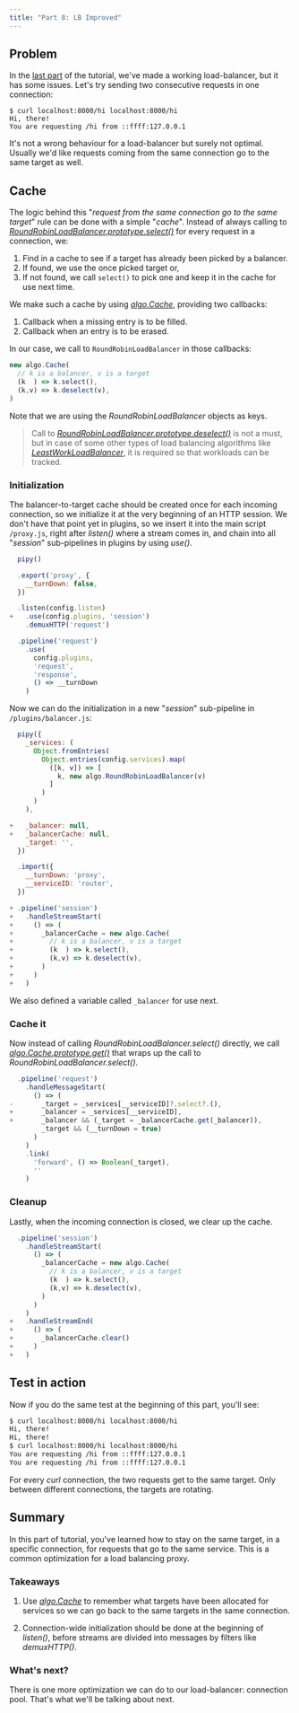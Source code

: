 ```yaml
---
title: "Part 8: LB Improved"
---
```


## Problem

In the [last part](/tutorial/07-load-balancing) of the tutorial,
we've made a working load-balancer, but it has some issues.
Let's try sending two consecutive requests in one connection:

```
$ curl localhost:8000/hi localhost:8000/hi
Hi, there!
You are requesting /hi from ::ffff:127.0.0.1
```

It's not a wrong behaviour for a load-balancer but surely not optimal.
Usually we'd like requests coming from the same connection go to the same target as well.

## Cache

The logic behind this "_request from the same connection go to the same target_" rule
can be done with a simple "_cache_". Instead of always calling to
[_RoundRobinLoadBalancer.prototype.select()_](/reference/api/algo/RoundRobinLoadBalancer/select)
for every request in a connection, we:

1. Find in a cache to see if a target has already been picked by a balancer.
2. If found, we use the once picked target or,
3. If not found, we call `select()` to pick one and keep it in the cache for use next time.

We make such a cache by using [_algo.Cache_](/reference/api/algo/Cache),
providing two callbacks:

1. Callback when a missing entry is to be filled.
2. Callback when an entry is to be erased.

In our case, we call to `RoundRobinLoadBalancer` in those callbacks:

``` js
new algo.Cache(
  // k is a balancer, v is a target
  (k  ) => k.select(),
  (k,v) => k.deselect(v),
)
```

Note that we are using the _RoundRobinLoadBalancer_ objects as keys.

> Call to [_RoundRobinLoadBalancer.prototype.deselect()_](/reference/api/algo/RoundRobinLoadBalancer/deselect)
> is not a must, but in case of some other types of load balancing algorithms
> like [_LeastWorkLoadBalancer_](/reference/api/algo/LeastWorkLoadBalancer),
> it is required so that workloads can be tracked.

### Initialization

The balancer-to-target cache should be created once for each incoming connection,
so we initialize it at the very beginning of an HTTP session.
We don't have that point yet in plugins, so we insert it into the main script `/proxy.js`,
right after _listen()_ where a stream comes in, and chain into all "_session_" sub-pipelines
in plugins by using _use()_.

``` js
  pipy()

  .export('proxy', {
    __turnDown: false,
  })

  .listen(config.listen)
+   .use(config.plugins, 'session')
    .demuxHTTP('request')

  .pipeline('request')
    .use(
      config.plugins,
      'request',
      'response',
      () => __turnDown
    )
```

Now we can do the initialization in a new "_session_" sub-pipeline in `/plugins/balancer.js`:

``` js
  pipy({
    _services: (
      Object.fromEntries(
        Object.entries(config.services).map(
          ([k, v]) => [
            k, new algo.RoundRobinLoadBalancer(v)
          ]
        )
      )
    ),

+   _balancer: null,
+   _balancerCache: null,
    _target: '',
  })

  .import({
    __turnDown: 'proxy',
    __serviceID: 'router',
  })

+ .pipeline('session')
+   .handleStreamStart(
+     () => (
+       _balancerCache = new algo.Cache(
+         // k is a balancer, v is a target
+         (k  ) => k.select(),
+         (k,v) => k.deselect(v),
+       )
+     )
+   )
```

We also defined a variable called `_balancer` for use next.

### Cache it

Now instead of calling _RoundRobinLoadBalancer.select()_ directly,
we call [_algo.Cache.prototype.get()_](/reference/api/algo/Cache/get)
that wraps up the call to _RoundRobinLoadBalancer.select()_.

``` js
  .pipeline('request')
    .handleMessageStart(
      () => (
-       _target = _services[__serviceID]?.select?.(),
+       _balancer = _services[__serviceID],
+       _balancer && (_target = _balancerCache.get(_balancer)),
        _target && (__turnDown = true)
      )
    )
    .link(
      'forward', () => Boolean(_target),
      ''
    )
```

### Cleanup

Lastly, when the incoming connection is closed, we clear up the cache.

``` js
  .pipeline('session')
    .handleStreamStart(
      () => (
        _balancerCache = new algo.Cache(
          // k is a balancer, v is a target
          (k  ) => k.select(),
          (k,v) => k.deselect(v),
        )
      )
    )
+   .handleStreamEnd(
+     () => (
+       _balancerCache.clear()
+     )
+   )
```

## Test in action

Now if you do the same test at the beginning of this part, you'll see:

```sh
$ curl localhost:8000/hi localhost:8000/hi
Hi, there!
Hi, there!
$ curl localhost:8000/hi localhost:8000/hi
You are requesting /hi from ::ffff:127.0.0.1
You are requesting /hi from ::ffff:127.0.0.1
```

For every _curl_ connection, the two requests get to the same target.
Only between different connections, the targets are rotating.

## Summary

In this part of tutorial, you've learned how to stay on the same target,
in a specific connection, for requests that go to the same service.
This is a common optimization for a load balancing proxy.

### Takeaways

1. Use [_algo.Cache_](/reference/api/algo/Cache) to remember what targets
   have been allocated for services so we can go back to the same targets in
   the same connection.

2. Connection-wide initialization should be done at the beginning of _listen()_,
   before streams are divided into messages by filters like _demuxHTTP()_.

### What's next?

There is one more optimization we can do to our load-balancer: connection pool.
That's what we'll be talking about next.
